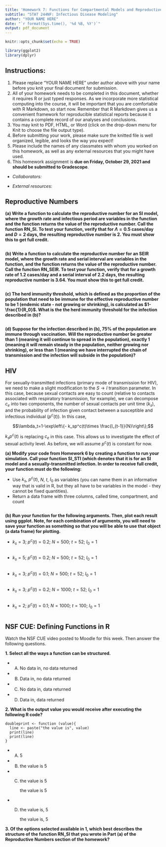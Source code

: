 ---
title: 'Homework 7: Functions for Compartmental Models and Reproductive Numbers'
subtitle: "STAT 244NF: Infectious Disease Modeling"
author: "YOUR NAME HERE"
date: "`r format(Sys.time(), '%d %B, %Y')`"
output: pdf_document
---

```{r setup, include=FALSE}
knitr::opts_chunk$set(echo = TRUE)

library(ggplot2)
library(dplyr)
```

## Instructions:

1. Please replace "YOUR NAME HERE" under author above with your name before you knit your final document for submission.
2. All of your homework needs to be completed in this document, whether it requires R or just typed responses. As we incorporate more statistical computing into the course, it will be important that you are comfortable with R Markdown, so start now. Remember that R Markdown gives us a convenient framework for reproducible statistical reports because it contains a complete record of our analyses and conclusions.
3. You may knit to PDF, HTML, or Word (click on the drop-down menu for Knit to choose the file output type). 
4. Before submitting your work, please make sure the knitted file is well organized, legible, and looks the way you expect!
5. Please include the names of any classmates with whom you worked on this homework, as well as any external resources that you might have used.
6. This homework assignment is **due on Friday, October 29, 2021 and should be submitted to Gradescope**.

- *Collaborators:*

- *External resources:*

## Reproductive Numbers

**(a) Write a function to calculate the reproductive number for an SI model, where the growth rate and infectious period are variables in the function and the function returns the value of the reproductive number. Call the function RN_SI. To test your function, verify that for $\Lambda=0.5$ cases/day and $D=2$ days, the resulting reproductive number is 2. You must show this to get full credit.** 

```{r}

```

**(b) Write a function to calculate the reproductive number for an SEIR model, where the growth rate and serial interval are variables in the function, and the function returns the value of the reproductive number. Call the function RN_SEIR. To test your function, verify that for a growth rate of 1.2 cases/day and a serial interval of 2.2 days, the resulting reproductive number is 3.64. You must show this to get full credit.** 

```{r}

```

**(c) The herd immunity threshold, which is defined as the proportion of the population that need to be immune for the effective reproductive number to be 1 (endemic state - not growing or shrinking), is calculated as $1-\frac{1}{R_0}$. What is the the herd immunity threshold for the infection described in (b)?**

```{r}

```

**(d) Suppose for the infection described in (b), 75% of the population are immune through vaccination. Will the reproductive number be greater than 1 (meaning it will continue to spread in the population), exactly 1 (meaning it will remain steady in the population, neither growing nor shrinking), or less than 1 (meaning we have interrupted the chain of transmission and the infection will subside in the population)?**




## HIV

For sexually-transmitted infections (primary mode of transmission for HIV), we need to make a slight modification to the $S\rightarrow I$ transition parameter. In this case, because sexual contacts are easy to count (relative to contacts associated with respiratory transmission, for example), we can decompose $c_e$ into two components, the number of sexual contacts per unit time ($k_s$), and the probability of infection given contact between a susceptible and infectious individual ($p^c(t)$). In this case, 

$$\lambda_t=1-\exp\left\{- k_sp^c(t)\times \frac{I_{t-1}}{N}\right\};$$

$k_sp^c(t)$ is replacing $c_e$ in this case. This allows us to investigate the effect of sexual activity level. As before, we will assume $p^c(t)$ is constant for now. 

**(a) Modify your code from Homework 6 by creating a function to run your simulation. Call your function SI_STI (which denotes that it is for an SI model and a sexually-transmitted infection. In order to receive full credit, your function must do the following:**

- Use $k_s$, $p^c(t)$, $N$, $t$, $I_0$ as variables (you can name them in an informative way that is valid in R, but they all have to be variables in the model - they cannot be fixed quantities).
- Return a data frame with three columns, called time, compartment, and count

```{r}

```

**(b) Run your function for the following arguments. Then, plot each result using ggplot. Note, for each combination of arguments, you will need to save your function as something so that you will be able to use that object (a data frame) for plotting.**

- $k_s=3; \ p^c(t)=0.2; \ N=500; \ t=52; \ I_0=1$

```{r}

```

- $k_s=5; \ p^c(t)=0.2; \ N=500; \ t=52; \ I_0=1$

```{r}

```

- $k_s=3; \ p^c(t)=0.1; \ N=500; \ t=52; \ I_0=1$

```{r}

```

- $k_s=3; \ p^c(t)=0.2; \ N=1000; \ t=52; \ I_0=1$

```{r}

```

- $k_s=2; \ p^c(t)=0.1; \ N=1000; \ t=100; \ I_0=1$

```{r}

```

## NSF CUE: Defining Functions in R

Watch the NSF CUE video posted to Moodle for this week. Then answer the following questions.

**1. Select all the ways a function can be structured.**

  - (A) No data in, no data returned
  - (B) Data in, no data returned
  - (C) No data in, data returned
  - (D) Data in, data returned
  
**2. What is the output value you would receive after executing the following R code?**

```
doubleprint <- function (value){
  line <- paste("the value is", value)
  print(line)
  print(line)
}
```

  - (A) 5
  - (B) the value is 5
  - (C) the value is 5
  
        the value is 5
  - (D) the value is, 5
  
        the value is, 5
        
**3. Of the options selected available in 1, which best describes the structure of the function RN_SI that you wrote in Part (a) of the Reproductive Numbers section of the homework?**